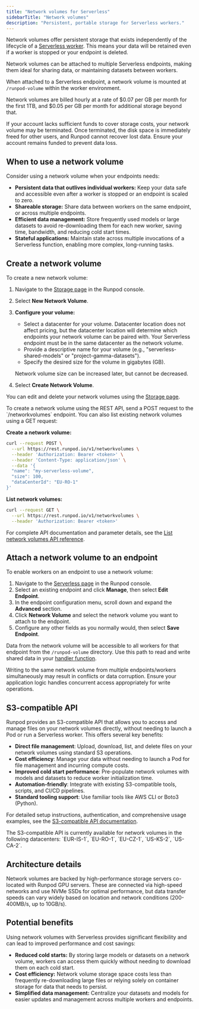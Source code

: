```yaml
---
title: "Network volumes for Serverless"
sidebarTitle: "Network volumes"
description: "Persistent, portable storage for Serverless workers."
---
```


Network volumes offer persistent storage that exists independently of the lifecycle of a [Serverless worker](/serverless/workers/overview). This means your data will be retained even if a worker is stopped or your endpoint is deleted.

Network volumes can be attached to multiple Serverless endpoints, making them ideal for sharing data, or maintaining datasets between workers.

When attached to a Serverless endpoint, a network volume is mounted at `/runpod-volume` within the worker environment.

Network volumes are billed hourly at a rate of \$0.07 per GB per month for the first 1TB, and \$0.05 per GB per month for additional storage beyond that.

<Warning>

If your account lacks sufficient funds to cover storage costs, your network volume may be terminated. Once terminated, the disk space is immediately freed for other users, and Runpod cannot recover lost data. Ensure your account remains funded to prevent data loss.

</Warning>

## When to use a network volume

Consider using a network volume when your endpoints needs:

*   **Persistent data that outlives individual workers:** Keep your data safe and accessible even after a worker is stopped or an endpoint is scaled to zero.
*   **Shareable storage:** Share data between workers on the same endpoint, or across multiple endpoints.
*   **Efficient data management:** Store frequently used models or large datasets to avoid re-downloading them for each new worker, saving time, bandwidth, and reducing cold start times.
*   **Stateful applications:** Maintain state across multiple invocations of a Serverless function, enabling more complex, long-running tasks.

## Create a network volume

<Tabs>
<Tab title="Web">
To create a new network volume:

1.  Navigate to the [Storage page](https://www.console.runpod.io/user/storage) in the Runpod console.
2.  Select **New Network Volume**.
3.  **Configure your volume:**
    *   Select a datacenter for your volume. Datacenter location does not affect pricing, but the datacenter location will determine which endpoints your network volume can be paired with. Your Serverless endpoint must be in the same datacenter as the network volume.
    *   Provide a descriptive name for your volume (e.g., "serverless-shared-models" or "project-gamma-datasets").
    *   Specify the desired size for the volume in gigabytes (GB).

    <Warning>

    Network volume size can be increased later, but cannot be decreased.

    </Warning>

4.  Select **Create Network Volume**.

You can edit and delete your network volumes using the [Storage page](https://www.console.runpod.io/user/storage).

</Tab>

<Tab title="REST API">
To create a network volume using the REST API, send a POST request to the `/networkvolumes` endpoint. You can also list existing network volumes using a GET request:

**Create a network volume:**
```bash
curl --request POST \
  --url https://rest.runpod.io/v1/networkvolumes \
  --header 'Authorization: Bearer <token>' \
  --header 'Content-Type: application/json' \
  --data '{
  "name": "my-serverless-volume",
  "size": 100,
  "dataCenterId": "EU-RO-1"
}'
```

**List network volumes:**
```bash
curl --request GET \
  --url https://rest.runpod.io/v1/networkvolumes \
  --header 'Authorization: Bearer <token>'
```

For complete API documentation and parameter details, see the [List network volumes API reference](/api-reference/network-volumes/GET/networkvolumes).

</Tab>

</Tabs>

## Attach a network volume to an endpoint

To enable workers on an endpoint to use a network volume:

1.  Navigate to the [Serverless page](https://www.console.runpod.io/serverless/user/endpoints) in the Runpod console.
2.  Select an existing endpoint and click **Manage**, then select **Edit Endpoint**.
3.  In the endpoint configuration menu, scroll down and expand the **Advanced** section.
4.  Click **Network Volume** and select the network volume you want to attach to the endpoint.
5.  Configure any other fields as you normally would, then select **Save Endpoint**.

Data from the network volume will be accessible to all workers for that endpoint from the `/runpod-volume` directory. Use this path to read and write shared data in your [handler function](/serverless/workers/handler-functions).

<Warning>

Writing to the same network volume from multiple endpoints/workers simultaneously may result in conflicts or data corruption. Ensure your application logic handles concurrent access appropriately for write operations.

</Warning>

## S3-compatible API

Runpod provides an S3-compatible API that allows you to access and manage files on your network volumes directly, without needing to launch a Pod or run a Serverless worker. This offers several key benefits:

- **Direct file management**: Upload, download, list, and delete files on your network volumes using standard S3 operations.
- **Cost efficiency**: Manage your data without needing to launch a Pod for file management and incurring compute costs.
- **Improved cold start performance**: Pre-populate network volumes with models and datasets to reduce worker initialization time.
- **Automation-friendly**: Integrate with existing S3-compatible tools, scripts, and CI/CD pipelines.
- **Standard tooling support**: Use familiar tools like AWS CLI or Boto3 (Python).

For detailed setup instructions, authentication, and comprehensive usage examples, see the [S3-compatible API documentation](/serverless/storage/s3-api).

<Note>
The S3-compatible API is currently available for network volumes in the following datacenters: `EUR-IS-1`, `EU-RO-1`, `EU-CZ-1`, `US-KS-2`, `US-CA-2`.
</Note>

## Architecture details

Network volumes are backed by high-performance storage servers co-located with Runpod GPU servers. These are connected via high-speed networks and use NVMe SSDs for optimal performance, but data transfer speeds can vary widely based on location and network conditions (200-400MB/s, up to 10GB/s).

## Potential benefits

Using network volumes with Serverless provides significant flexibility and can lead to improved performance and cost savings:

*   **Reduced cold starts:** By storing large models or datasets on a network volume, workers can access them quickly without needing to download them on each cold start.
*   **Cost efficiency:** Network volume storage space costs less than frequently re-downloading large files or relying solely on container storage for data that needs to persist.
*   **Simplified data management:** Centralize your datasets and models for easier updates and management across multiple workers and endpoints.
